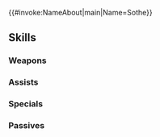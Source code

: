 {{#invoke:NameAbout|main|Name=Sothe}}{{HeroPage Tabs}}
{{Hero Infobox
|Name=Sothe
|Title=Dawning Zephyr
|WeaponType=Colorless Dagger
|MoveType=Infantry
|Origin=Fire Emblem: Radiant Dawn
|Gender=Male
|actorEN=Nicolas Roye
|actorJP=間島淳司
|artist=RIZ3
|additionDate=June 6, 2024
|releaseDate=June 7, 2024
|cv1=9
|cv2=100200
|TagID=魔器サザ
|InternalID=1103
|Properties=rearmed
|description=A thief from Nevassa. Micaiah holds a special place in his heart. A member of the Dawn Brigade. Appears in Fire Emblem: Radiant Dawn.
}}
{{Stats Page
|Lv1HP=21|Lv1ATK=13|Lv1SPD=8|Lv1DEF=8|Lv1RES=3
|GRHP=50|GRATK=70|GRSPD=90|GRDEF=50|GRRES=50
}}
==Skills==
===Weapons===
{{Weapons Table
|weapon1=Iron Dagger
|weapon1Default=1
|weapon1Unlock=1
|weapon2=Steel Dagger
|weapon2Default=2
|weapon2Unlock=2
|weapon3=Silver Dagger
|weapon3Default=4
|weapon3Unlock=3
|weapon4=Arcane Tempest
|weapon4Default=5
|weapon4Unlock=5
}}
===Assists===
{{Assists Table}}
===Specials===
{{Specials Table
|special1=New Moon
|special1Default=4
|special1Unlock=3
|special2=Moonbow
|special2Unlock=4
|special3=Bane
|special3Unlock=5
}}
===Passives===
{{Passives Table
|passiveA1=Atk/Spd Finish 1
|passiveA2=Atk/Spd Finish 2
|passiveA3=Atk/Spd Finish 3
|passiveA4=Atk/Spd Finish 4
|passiveA1Unlock=2
|passiveA2Unlock=3
|passiveA3Unlock=4
|passiveA4Unlock=5
|passiveB1=Disarm Trap 1
|passiveB2=Disarm Trap 2
|passiveB3=Disarm Trap 3
|passiveB4=Potent Disarm
|passiveB1Unlock=2
|passiveB2Unlock=3
|passiveB3Unlock=4
|passiveB4Unlock=5
|passiveC1=Atk/Spd Oath 1
|passiveC2=Atk/Spd Oath 2
|passiveC3=Atk/Spd Oath 3
|passiveC4=Atk/Spd Pledge
|passiveC1Unlock=2
|passiveC2Unlock=3
|passiveC3Unlock=4
|passiveC4Unlock=5
}}
{{Heroes Navbox}}